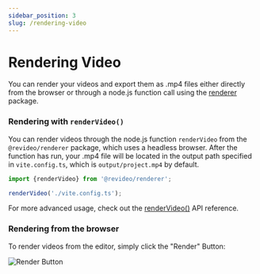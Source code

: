 ```yaml
---
sidebar_position: 3
slug: /rendering-video
---
```


# Rendering Video

You can render your videos and export them as .mp4 files either directly from
the browser or through a node.js function call using the
[renderer](https://github.com/havenhq/revideo/tree/main/packages/renderer)
package.

### Rendering with `renderVideo()`

You can render videos through the node.js function `renderVideo` from the
`@revideo/renderer` package, which uses a headless browser. After the function
has run, your .mp4 file will be located in the output path specified in
`vite.config.ts`, which is `output/project.mp4` by default.

```ts
import {renderVideo} from '@revideo/renderer';

renderVideo('./vite.config.ts');
```

For more advanced usage, check out the [renderVideo()](/api/renderer/renderVideo)
API reference.

### Rendering from the browser

To render videos from the editor, simply click the "Render" Button:

![Render Button](https://revideo-example-assets.s3.amazonaws.com/render-button.png)
